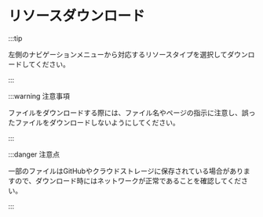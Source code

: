 # リソースダウンロード

:::tip

左側のナビゲーションメニューから対応するリソースタイプを選択してダウンロードしてください。

:::

:::warning 注意事項

ファイルをダウンロードする際には、ファイル名やページの指示に注意し、誤ったファイルをダウンロードしないようにしてください。

:::

:::danger 注意点

一部のファイルはGitHubやクラウドストレージに保存されている場合がありますので、ダウンロード時にはネットワークが正常であることを確認してください。

:::